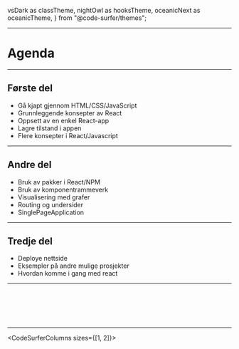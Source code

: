 vsDark as classTheme,
nightOwl as hooksTheme,
oceanicNext as oceanicTheme,
} from "@code-surfer/themes";



<Head>
  <title>Nybegynerkurs i React</title>
</Head>

---

# Agenda

---

## Første del

- Gå kjapt gjennom HTML/CSS/JavaScript
- Grunnleggende konsepter av React
- Oppsett av en enkel React-app
- Lagre tilstand i appen
- Flere konsepter i React/Javascript

---

## Andre del

- Bruk av pakker i React/NPM
- Bruk av komponentrammeverk
- Visualisering med grafer
- Routing og undersider
- SinglePageApplication

---

## Tredje del

- Deploye nettside
- Eksempler på andre mulige prosjekter
- Hvordan komme i gang med react

---

<CodeSurferColumns>

<Step title="Vi ser på noe enkel HTML, som er skjellet av alle nettsider">

```html file=./src/index.html
```

</Step>

<Step
title="Enkelt forklart består HTML av blokker som en åpner med <> og lukker med </>"
subtitle="Her åpner og lukker vi <html> som alltid er den ytterste blokken">

```html 1,15 file=./src/index.html
```

</Step>

<Step title="Vi har alltid en head seksjon">

```html 2,4 file=./src/index.html
```

</Step>

<Step title="og head sitt innhold">

```html 3 file=./src/index.html
```

</Step>

<Step title="Videre har vi alltid en body seksjon">

```html 5,14 file=./src/index.html
```

</Step>

<Step title="og body sitt innhold">

```html 6:13 file=./src/index.html
```

</Step>

</CodeSurferColumns>

---

<CodeSurferColumns sizes={[1, 2]}>

<Step title="Så med litt css gir vi h1 og h2 litt farge">

```html 7,8 file=./src/index2.html
```

```css 1:7 file=./src/style.css
```

</Step>

<Step title="Og gir de to seksjonene våre navn kan vi også gi de litt style">

```html 6,10 file=./src/index2.html
```

```css 9:17 file=./src/style.css
```

</Step>

</CodeSurferColumns>
